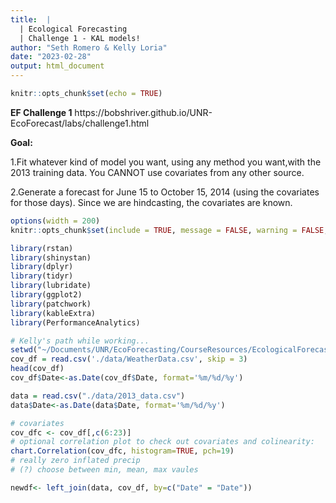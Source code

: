 ```yaml
---
title:  |
  | Ecological Forecasting
  | Challenge 1 - KAL models!
author: "Seth Romero & Kelly Loria"
date: "2023-02-28"
output: html_document
---
```


```r
knitr::opts_chunk$set(echo = TRUE)
```

**EF Challenge 1**
https://bobshriver.github.io/UNR-EcoForecast/labs/challenge1.html

**Goal:**

1.Fit whatever kind of model you want, using any method you want,with the 2013 training data. You CANNOT use covariates from any other source.

2.Generate a forecast for June 15 to October 15, 2014 (using the covariates for those days). Since we are hindcasting, the covariates are known.


```r
options(width = 200)
knitr::opts_chunk$set(include = TRUE, message = FALSE, warning = FALSE, fig.height = 4, fig.width = 8)
```

```r
library(rstan)
library(shinystan)
library(dplyr)
library(tidyr)
library(lubridate)
library(ggplot2)
library(patchwork)
library(kableExtra)
library(PerformanceAnalytics)

# Kelly's path while working...
setwd("~/Documents/UNR/EcoForecasting/CourseResources/EcologicalForecasting/")
cov_df = read.csv('./data/WeatherData.csv', skip = 3)
head(cov_df)
cov_df$Date<-as.Date(cov_df$Date, format='%m/%d/%y')

data = read.csv("./data/2013_data.csv")
data$Date<-as.Date(data$Date, format='%m/%d/%y')
```


```r
# covariates
cov_dfc <- cov_df[,c(6:23)]
# optional correlation plot to check out covariates and colinearity:
chart.Correlation(cov_dfc, histogram=TRUE, pch=19)
# really zero inflated precip 
# (?) choose between min, mean, max vaules 
```
```r
newdf<- left_join(data, cov_df, by=c("Date" = "Date"))
```

